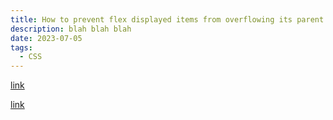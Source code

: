 ```yaml
---
title: How to prevent flex displayed items from overflowing its parent container
description: blah blah blah
date: 2023-07-05
tags:
  - CSS
---
```


[link](https://stackoverflow.com/questions/36230944/prevent-flex-items-from-overflowing-a-container)

[link](https://css-tricks.com/flexbox-truncated-text/)
